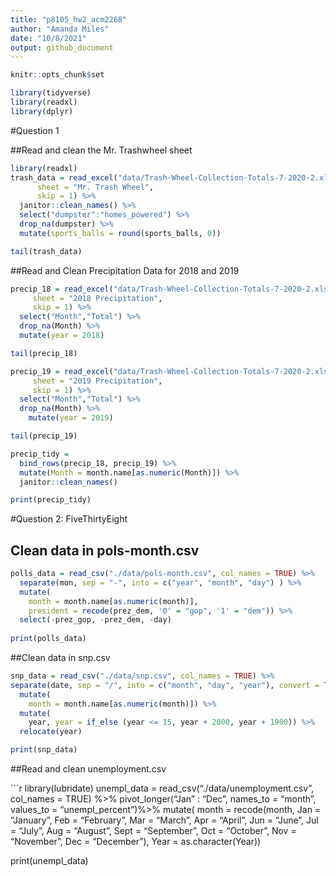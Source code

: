 ```yaml
---
title: "p8105_hw2_acm2268"
author: "Amanda Miles"
date: "10/8/2021"
output: github_document
---
```


```r
knitr::opts_chunk$set

library(tidyverse)
library(readxl)
library(dplyr)
```

#Question 1

##Read and clean the Mr. Trashwheel sheet

```r

library(readxl)
trash_data = read_excel("data/Trash-Wheel-Collection-Totals-7-2020-2.xlsx",
      sheet = "Mr. Trash Wheel",
      skip = 1) %>%
  janitor::clean_names() %>%
  select("dumpster":"homes_powered") %>%
  drop_na(dumpster) %>%
  mutate(sports_balls = round(sports_balls, 0))

tail(trash_data)
```

##Read and Clean Precipitation Data for 2018 and 2019

```r
precip_18 = read_excel("data/Trash-Wheel-Collection-Totals-7-2020-2.xlsx",
     sheet = "2018 Precipitation",
     skip = 1) %>%
  select("Month","Total") %>%
  drop_na(Month) %>%
  mutate(year = 2018)

tail(precip_18)

precip_19 = read_excel("data/Trash-Wheel-Collection-Totals-7-2020-2.xlsx",
     sheet = "2019 Precipitation",
     skip = 1) %>%
  select("Month","Total") %>%
  drop_na(Month) %>%
    mutate(year = 2019)

tail(precip_19)

```

```r
precip_tidy = 
  bind_rows(precip_18, precip_19) %>%
  mutate(Month = month.name[as.numeric(Month)]) %>%
  janitor::clean_names()

print(precip_tidy)
```

#Question 2: FiveThirtyEight

## Clean data in pols-month.csv

```r

polls_data = read_csv("./data/pols-month.csv", col_names = TRUE) %>%
  separate(mon, sep = "-", into = c("year", "month", "day") ) %>%
  mutate(
    month = month.name[as.numeric(month)],
    president = recode(prez_dem, '0' = "gop", '1' = "dem")) %>%
  select(-prez_gop, -prez_dem, -day)
         
print(polls_data)
```

##Clean data in snp.csv

```r

snp_data = read_csv("./data/snp.csv", col_names = TRUE) %>%
separate(date, sep = "/", into = c("month", "day", "year"), convert = TRUE ) %>%
  mutate(
    month = month.name[as.numeric(month)]) %>%
  mutate(
    year, year = if_else (year <= 15, year + 2000, year + 1900)) %>%
  relocate(year)

print(snp_data)
```

##Read and clean unemployment.csv

```r
library(lubridate)
unempl_data = read_csv("./data/unemployment.csv", col_names = TRUE) %>%
  pivot_longer("Jan" : "Dec", names_to = "month", values_to = "unempl_percent")%>%
 mutate(
   month = recode(month, Jan = "January", Feb = "February", Mar = "March", Apr = "April", Jun = "June", Jul = "July", Aug = "August", Sept = "September", Oct = "October", Nov = "November", Dec = "December"),
   Year = as.character(Year))

print(unempl_data)

